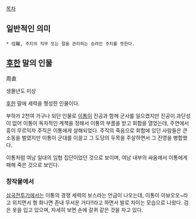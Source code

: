 [[목차]]
== 일반적인 의미 ==
 * 住職, 주지의 직무 또는 절을 관리하는 승려인 주지를 뜻한다.

== [[후한]] 말의 인물 ==
周直

생몰년도 미상

[[후한]] 말에 세력을 형성한 인물이다.

부하가 2천여 가구나 되던 인물로 [[이통]]이 진공과 함께 군사를 일으켰지만 진공이 과단성이 없어 이통이 독자적인 계책을 정해서 이통의 부름을 받고 회합을 열었는데, 주연에서 흥이 무르익자 주직은 이통에게 살해되었다. 주직의 죽음으로 회합에 있던 사람들은 큰 소동을 벌였지만 이통이 군대를 이끌고 그 도당의 두목을 주살하면서 그 진영을 병합했다.

이통처럼 여남 일대의 임협 집단이었던 것으로 보이며, 여남 내부의 싸움에서 이통에게 패해 죽은 것으로 보인다.

=== 창작물에서 ===
[[삼국전투기]]에서는 이통의 경쟁 세력의 보스라는 언급이 나오는데, 이통이 아뵤오오~라고 외치면서 형 화나면 존내 무서운 거다!!라고 하면서 발로 차이는 모습으로 나왔다. 검은 옷을 입고 있으며, 자세히 보면 손에 갈퀴 같은 것을 차고 있다.

